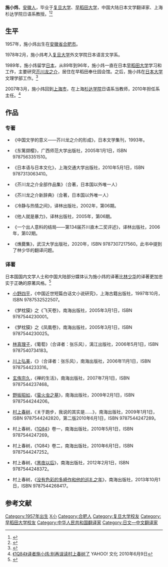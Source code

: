 {{Infobox writer <!-- see Template:Infobox writer -->
| 图像     = 
| 图像说明 = 
| 姓名     = 施小炜
| 原文名称 = 
| 笔名     = 
| 原名     = 
| 出生     = {{birth year and age|1957|10}}
| 出生地点 = [[安徽省|安徽省]][[合肥市|合肥市]]
| 逝世     = <!--卒年在前生年在后{{death date and age|}} 或{{Death year and age| }}-->
| 逝世地点 = 
| 职业     = 翻译家、教授
| 国籍     = {{PRC}}
| 种族     = 汉族
| 语言     = 中文、日文
| 母校     = [[复旦大学|复旦大学]]<br>[[早稻田大学|早稻田大学]]
| 创作时期 = 1993年至今
| 体裁     = 长篇小说
| 主题     = 
| 文学运动 = 
| 代表作   = 《1Q84》（译著）
| 父母     = 
| 配偶     =  <!--{{marriage|姓名|年份}} -->
| 伴侣     = 
| 子女     = 
| 亲属     = 
| 受影响于 = 
| 施影响于 = 
| 奖项     = <!--  {{Awards|award= |year= |title= }} -->
| 官方网站 = <!--  {{URL|website}} -->
| 签名     =  <!--不需要加[[file:|128px]] -->
}}

'''施小炜'''{{BD|1957年|10月|||catIdx=S施}}，[[安徽省|安徽人]]，毕业于[[复旦大学|复旦大学]]、[[早稻田大学|早稻田大学]]，中国大陆日本文学翻译家、上海杉达学院日语系教授。<ref>{{cite news |title=施小炜、陆求实对谈：日本“纯文学王道作家”堀江敏幸的世界 |url=https://www.thepaper.cn/newsDetail_forward_9468321 |accessdate=2020-11-27 |work=澎湃新闻 |date=2020-10-07}}</ref><ref>{{cite web|url=http://culture.ifeng.com/huodong/special/2013nobel/content-2/detail_2013_10/10/30185247_0.shtml|title=施小炜：村上春树什么时候获奖都不需惊奇|date=2013-10-10|accessdate=2014-01-15|work=凤凰网|archive-date=2019-08-10|archive-url=https://web.archive.org/web/20190810210631/http://culture.ifeng.com/huodong/special/2013nobel/content-2/detail_2013_10/10/30185247_0.shtml|dead-url=no}}</ref>

==生平==
1957年，施小炜出生在[[安徽省|安徽省]][[合肥市|合肥市]]。

1978年2月，施小炜考入[[复旦大学|复旦大学]]外文学院日本语言文学系。

1989年，施小炜留学[[日本|日本]]，从89年到96年，施小炜一直在日本[[早稻田大学|早稻田大学]]学习和工作，主要研究[[芥川龙之介|芥川龙之介]]，居住在早稻田奉仕园会馆。之后，施小炜在[[日本大学|日本大学]]文理学部工作。<ref>{{cite news |author1=姜妍 |title=《1Q84》第二部本周末上市 |url=http://news.sina.com.cn/o/2010-06-22/064417688559s.shtml |accessdate=2021-01-24 |work=新浪 |date=2010-06-22 |archive-date=2021-01-29 |archive-url=https://web.archive.org/web/20210129080954/http://news.sina.com.cn/o/2010-06-22/064417688559s.shtml |dead-url=no }}</ref>

2007年3月，施小炜回到[[上海市|上海市]]，在上海[[杉达学院|杉达学院]]日语系当教师，2010年担任系主任。<ref>[http://cul.cn.yahoo.com/ypen/20100609/114.html 《1Q84》译者施小炜:别再误读村上春树了] {{Wayback|url=http://cul.cn.yahoo.com/ypen/20100609/114.html |date=20100710090834 }} YAHOO! 文化 2010年6月9日</ref>

==作品==
===专著===
*《中国文学的意义——芥川龙之介的形成》，日本文学集刊，1993年。

*《东篱撷樱》，广西师范大学出版社，2005年1月1日，ISBN 9787563351510。

*《日本语与日本文化》，上海交通大学出版社，2010年5月1日，ISBN 9787313063410。

*《芥川龙之介全部作品集》（合著，日本国以外唯一人）

*《芥川龙之介新辞典》（合著，日本国以外唯一人）

*《冷静与热情之间》，译林出版社，2002年，第06期。

*《他人就是暴力》，译林出版社，2005年，第06期。

*《一个出人意料的结局——第134届芥川直木二奖评述》，译林出版社，2006年，第02期。

*《燋爨集》，武汉大学出版社，2020年，ISBN 9787307217560。此书中提到了林少华的翻译问题。

===译著===
日本国国内文学人士和中国大陆部分媒体认为施小炜的译著比[[林少华|林少华]]的译著更加忠实于正确的原著风格。<ref>{{cite web |url=http://news.china.com.cn/rollnews/2010-05/14/content_2127161.htm |title=《1Q84》译者施小炜忠实的体现了"原著精神" |date=2010-05-14 |accessdate=2014-01-15 |work=中国网 |archive-date=2014-01-16 |archive-url=https://web.archive.org/web/20140116125805/http://news.china.com.cn/rollnews/2010-05/14/content_2127161.htm |dead-url=no }}</ref>

*[[小野四平|小野四平]]，《中国近世短篇白话文小说研究》，上海古籍出版社，1997年10月，ISBN 9787532522507。

*《梦枕獏》之《飞天卷》，南海出版社，2005年3月1日，ISBN 9787544230001。

*《梦枕獏》之《凤凰卷》，南海出版社，2005年3月1日，ISBN 9787544230025。

*[[林真理子|林真理子]]，《葡萄》（合译者：张乐风），漓江出版社，2006年5月1日，ISBN 9787540734183。

*[[川上弘美|川上弘美]]，《{{lang-ja|センセイの鞄}}》（合译者：张乐风），南海出版社，2006年11月1日，ISBN 9787544233316。

*[[玄侑宗久|玄侑宗久]]，《禅的生活》，南海出版社，2007年7月1日，ISBN 9787544237468。

*[[野坂昭如|野坂昭如]]，《[[萤火虫之墓|萤火虫之墓]]》，南海出版社，2009年2月1日，ISBN 9787544244206。

*[[村上春树|村上春树]]，《关于跑步，我说的其实是……》，南海出版社，2009年1月1日，ISBN 9787544242820，第二版2010年6月1日，ISBN 9787544247289。

*村上春树，《[[1Q84|1Q84]]》卷一，南海出版社，2010年5月1日，ISBN 9787544247269。

*村上春树，《1Q84》卷二，南海出版社，2010年6月1日，ISBN 9787544247252。

*村上春树，《[[黑夜之后_(小说)|黑夜以后]]》，南海出版社，2012年2月1日，ISBN 9787544248372。

*村上春树，《[[没有色彩的多崎作和他的巡礼之年|没有色彩的多崎作和他的巡礼之年]]》，南海出版社，2013年10月1日，ISBN 9787544268417。

==参考文献==
{{reflist}}
{{Authority control}}
{{DEFAULTSORT:Shi施}}
[[Category:1957年出生|Category:1957年出生]]
[[Category:施姓|X小]]
[[Category:合肥人|Category:合肥人]]
[[Category:复旦大学校友|Category:复旦大学校友]]
[[Category:早稻田大学校友|Category:早稻田大学校友]]
[[Category:中华人民共和国翻译家|Category:中华人民共和国翻译家]]
[[Category:日文—中文翻译家|Category:日文—中文翻译家]]